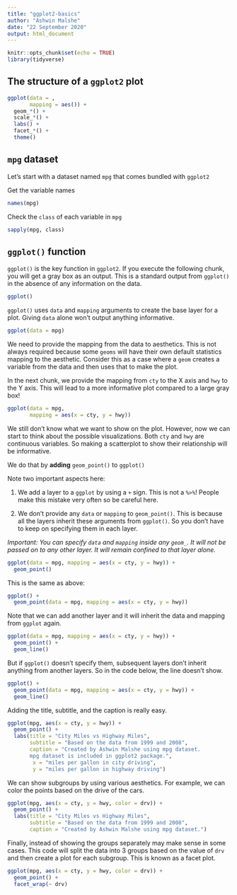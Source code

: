 ```yaml
---
title: "ggplot2-basics"
author: "Ashwin Malshe"
date: "22 September 2020"
output: html_document
---
```


```r
knitr::opts_chunk$set(echo = TRUE)
library(tidyverse)
```


## The structure of a `ggplot2` plot

```r

ggplot(data = ,
       mapping = aes()) +
  geom_*() +
  scale_*() +
  labs() + 
  facet_*() +
  theme()

```


## `mpg` dataset

Let's start with a dataset named `mpg` that comes bundled with `ggplot2`

Get the variable names

```r
names(mpg)
```

Check the `class` of each variable in `mpg`

```r
sapply(mpg, class)
```


## `ggplot()` function


`ggplot()` is the key function in `ggplot2`. If you execute the following chunk, you will get a gray box as an output. This is a standard output from `ggplot()` in the absence of any information on the data.

```r
ggplot()
```


`ggplot()` uses `data` and `mapping` arguments to create the base layer for a plot. Giving `data` alone won't output anything informative.


```r
ggplot(data = mpg)
```

We need to provide the mapping from the data to aesthetics. This is not always required because some `geoms` will have their own default statistics mapping to the aesthetic. Consider this as a case where a `geom` creates a variable from the data and then uses that to make the plot.

In the next chunk, we provide the mapping from `cty` to the X axis and `hwy` to the Y axis. This will lead to a more informative plot compared to a large gray box!


```r
ggplot(data = mpg,
       mapping = aes(x = cty, y = hwy))
```


We still don't know what we want to show on the plot. However, now we can start to think about the possible visualizations. Both `cty` and `hwy` are continuous variables. So making a scatterplot to show their relationship will be informative.

We do that by **adding** `geom_point()` to `ggplot()`

Note two important aspects here:

1. We add a layer to a `ggplot` by using a `+` sign. This is not a ` %>% `! People make this mistake very often so be careful here.

2. We don't provide any `data` or `mapping` to `geom_point()`. This is because all the layers inherit these arguments from `ggplot()`. So you don't have to keep on specifying them in each layer.

*Important: You can specify `data ` and `mapping` inside any `geom_`. It will not be passed on to any other layer. It will remain confined to that layer alone.*


```r
ggplot(data = mpg, mapping = aes(x = cty, y = hwy)) +
  geom_point()
```

This is the same as above:

```r
ggplot() +
  geom_point(data = mpg, mapping = aes(x = cty, y = hwy))
```


Note that we can add another layer and it will inherit the data and mapping from `ggplot` again.

```r
ggplot(data = mpg, mapping = aes(x = cty, y = hwy)) +
  geom_point() +
  geom_line()
```

But if `ggplot()` doesn't specify them, subsequent layers don't inherit anything from another layers. So in the code below, the line doesn't show.

```r
ggplot() +
  geom_point(data = mpg, mapping = aes(x = cty, y = hwy)) +
  geom_line()
```

Adding the title, subtitle, and the caption is really easy.


```r
ggplot(mpg, aes(x = cty, y = hwy)) +
  geom_point() +
  labs(title = "City Miles vs Highway Miles",
       subtitle = "Based on the data from 1999 and 2008",
       caption = "Created by Ashwin Malshe using mpg dataset.
       mpg dataset is included in ggplot2 package.",
        x = "miles per gallon in city driving",
        y = "miles per gallon in highway driving")
```


We can show subgroups by using various aesthetics. For example, we can color the points based on the drive of the cars.


```r
ggplot(mpg, aes(x = cty, y = hwy, color = drv)) +
  geom_point() +
  labs(title = "City Miles vs Highway Miles",
       subtitle = "Based on the data from 1999 and 2008",
       caption = "Created by Ashwin Malshe using mpg dataset.")
```


Finally, instead of showing the groups separately may make sense in some cases. This code will split the data into 3 groups based on the value of `drv` and then create a plot for each subgroup. This is known as a facet plot.


```r
ggplot(mpg, aes(x = cty, y = hwy, color = drv)) +
  geom_point() +
  facet_wrap(~ drv)
```

